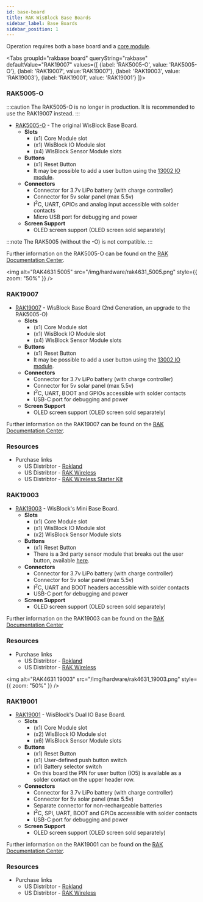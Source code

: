 ```yaml
---
id: base-board
title: RAK WisBlock Base Boards
sidebar_label: Base Boards
sidebar_position: 1
---
```



Operation requires both a base board and a [core module](/docs/hardware/devices/rak/core-module).

<Tabs
groupId="rakbase board"
queryString="rakbase"
defaultValue="RAK19007"
values={[
{label: 'RAK5005-O', value: 'RAK5005-O'},
{label: 'RAK19007', value:'RAK19007'},
{label: 'RAK19003', value: 'RAK19003'},
{label: 'RAK19001', value: 'RAK19001'}
]}>
<TabItem value="RAK5005-O">

### RAK5005-O

:::caution
The RAK5005-O is no longer in production. It is recommended to use the RAK19007 instead.
:::

- [RAK5005-O](https://store.rakwireless.com/products/rak5005-o-base-board) - The original WisBlock Base Board.
  - **Slots**
    - (x1) Core Module slot
    - (x1) WisBlock IO Module slot
    - (x4) WisBlock Sensor Module slots
  - **Buttons**
    - (x1) Reset Button
    - It may be possible to add a user button using the [13002 IO module](https://store.rakwireless.com/collections/wisblock-interface/products/adapter-module-rak13002).
  - **Connectors**
    - Connector for 3.7v LiPo battery (with charge controller)
    - Connector for 5v solar panel (max 5.5v)
    - I<sup>2</sup>C, UART, GPIOs and analog input accessible with solder contacts
    - Micro USB port for debugging and power
  - **Screen Support**
    - OLED screen support (OLED screen sold separately)

:::note
The RAK5005 (without the -O) is not compatible.
:::

Further information on the RAK5005-O can be found on the [RAK Documentation Center](https://docs.rakwireless.com/Product-Categories/WisBlock/RAK5005-O/Overview/#product-description).

<img
  alt="RAK4631 5005"
  src="/img/hardware/rak4631_5005.png"
  style={{ zoom: "50%" }}
/>

</TabItem>

<TabItem value="RAK19007">

### RAK19007

- [RAK19007](https://store.rakwireless.com/products/rak19007-wisblock-base-board-2nd-gen) - WisBlock Base Board (2nd Generation, an upgrade to the RAK5005-O)
  - **Slots**
    - (x1) Core Module slot
    - (x1) WisBlock IO Module slot
    - (x4) WisBlock Sensor Module slots
  - **Buttons**
    - (x1) Reset Button
    - It may be possible to add a user button using the [13002 IO module](https://store.rakwireless.com/collections/wisblock-interface/products/adapter-module-rak13002).
  - **Connectors**
    - Connector for 3.7v LiPo battery (with charge controller)
    - Connector for 5v solar panel (max 5.5v)
    - I<sup>2</sup>C, UART, BOOT and GPIOs accessible with solder contacts
    - USB-C port for debugging and power
  - **Screen Support**
    - OLED screen support (OLED screen sold separately)

Further information on the RAK19007 can be found on the [RAK Documentation Center](https://docs.rakwireless.com/Product-Categories/WisBlock/RAK19007/Overview/#product-description).

### Resources
- Purchase links
  - US Distribtor - [Rokland](https://store.rokland.com/products/rak-wireless-wisblock-base-board-2nd-gen-rak19007-ver-b-pid-110082)
  - US Distribtor - [RAK Wireless](https://store.rakwireless.com/products/wisblock-base?variant=42441632284870)
  - US Distribtor - [RAK Wireless Starter Kit](https://store.rakwireless.com/products/wisblock-meshtastic-starter-kit)

</TabItem>

<TabItem value="RAK19003">

### RAK19003

- [RAK19003](https://store.rakwireless.com/products/wisblock-base-board-rak19003) - WisBlock's Mini Base Board.
  - **Slots**
    - (x1) Core Module slot
    - (x1) WisBlock IO Module slot
    - (x2) WisBlock Sensor Module slots
  - **Buttons**
    - (x1) Reset Button
    - There is a 3rd party sensor module that breaks out the user button, available [here](https://www.etsy.com/de/listing/1254963521/mini-io-expansion-board-for-rak-wireless).
  - **Connectors**
    - Connector for 3.7v LiPo battery (with charge controller)
    - Connector for 5v solar panel (max 5.5v)
    - I<sup>2</sup>C, UART and BOOT headers accessible with solder contacts
    - USB-C port for debugging and power
  - **Screen Support**
    - OLED screen support (OLED screen sold separately)

Further information on the RAK19003 can be found on the [RAK Documentation Center](https://docs.rakwireless.com/Product-Categories/WisBlock/RAK19003/Overview/#product-description)

### Resources
- Purchase links
  - US Distribtor - [Rokland](https://store.rokland.com/products/rak-wireless-wisblock-mini-base-board-rak19003-ver-b-pid-306024)
  - US Distribtor - [RAK Wireless](https://store.rakwireless.com/products/wisblock-base?variant=42441632252102)

<img
  alt="RAK4631 19003"
  src="/img/hardware/rak4631_19003.png"
  style={{ zoom: "50%" }}
/>

</TabItem>
<TabItem value="RAK19001">

### RAK19001

- [RAK19001](https://store.rakwireless.com/products/rak19001-wisblock-dual-io-base-board) - WisBlock's Dual IO Base Board.
  - **Slots**
    - (x1) Core Module slot
    - (x2) WisBlock IO Module slot
    - (x6) WisBlock Sensor Module slots
  - **Buttons**
    - (x1) Reset Button
    - (x1) User-defined push button switch
    - (x1) Battery selector switch
    - On this board the PIN for user button (IO5) is available as a solder contact on the upper header row.
  - **Connectors**
    - Connector for 3.7v LiPo battery (with charge controller)
    - Connector for 5v solar panel (max 5.5v)
    - Separate connector for non-rechargeable batteries
    - I<sup>2</sup>C, SPI, UART, BOOT and GPIOs accessible with solder contacts
    - USB-C port for debugging and power
  - **Screen Support**
    - OLED screen support (OLED screen sold separately)

Further information on the RAK19001 can be found on the [RAK Documentation Center](https://docs.rakwireless.com/Product-Categories/WisBlock/RAK19001/Overview/#product-description).

### Resources
- Purchase links
  - US Distribtor - [Rokland](https://store.rokland.com/products/rak-wireless-wisblock-dual-io-base-board-rak19001-pid-110081)
  - US Distribtor - [RAK Wireless](https://store.rakwireless.com/products/wisblock-base?variant=42441631924422)


</TabItem>
</Tabs>
